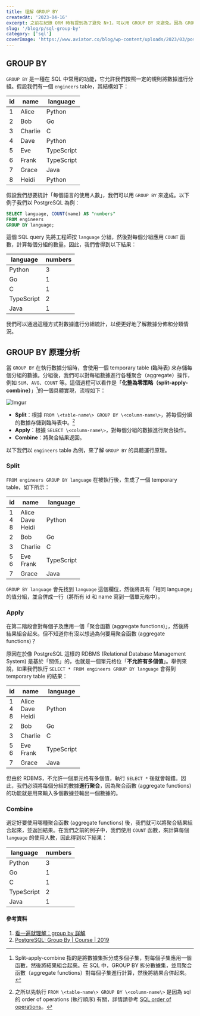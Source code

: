 ```yaml
---
title: 理解 GROUP BY
createdAt: '2023-04-16'
excerpt: 之前在紀錄 ORM 時有提到為了避免 N+1，可以用 GROUP BY 來避免。因為 GROUP BY 很常在 SQL 中使用，所以是應該好好記下來才行。
slug: '/blog/p/sql-group-by'
category: ['sql']
coverImage: 'https://www.aviator.co/blog/wp-content/uploads/2023/03/postgres-logo-1024x576.png'
---
```


## GROUP BY

`GROUP BY` 是一種在 SQL 中常用的功能，它允許我們按照一定的規則將數據進行分組。假設我們有一個 `engineers` table，其結構如下：

| id  | name    | language   |
| --- | ------- | ---------- |
| 1   | Alice   | Python     |
| 2   | Bob     | Go         |
| 3   | Charlie | C          |
| 4   | Dave    | Python     |
| 5   | Eve     | TypeScript |
| 6   | Frank   | TypeScript |
| 7   | Grace   | Java       |
| 8   | Heidi   | Python     |

假設我們想要統計「每個語言的使用人數」，我們可以用 `GROUP BY` 來達成。以下例子我們以 PostgreSQL 為例：

```sql
SELECT language, COUNT(name) AS "numbers"
FROM engineers
GROUP BY language;
```

這個 SQL query 先將工程師按 `language` 分組，然後對每個分組應用 `COUNT` 函數，計算每個分組的數量。因此，我們會得到以下結果：

| language   | numbers |
| ---------- | ------- |
| Python     | 3       |
| Go         | 1       |
| C          | 1       |
| TypeScript | 2       |
| Java       | 1       |

我們可以通過這種方式對數據進行分組統計，以便更好地了解數據分佈和分類情況。

## GROUP BY 原理分析

當 `GROUP BY` 在執行數據分組時，會使用一個 temporary table
(臨時表) 來存儲每個分組的數據。分組後，我們可以對每組數據進行各種聚合（aggregate）操作，例如 `SUM`、`AVG`、`COUNT`
等。這個過程可以看作是「**化整為零策略（split-apply-combine）**」[^1]的一個具體實現，流程如下：

![Imgur](https://i.imgur.com/nxXoTuQ.png?w=800&pt=60&pb=60)

- **Split**：根據 `FROM \<table-name\> GROUP BY \<column-name\>`，將每個分組的數據存儲到臨時表中。[^2]
- **Apply**：根據 `SELECT \<column-name\>`，對每個分組的數據進行聚合操作。
- **Combine**：將聚合結果返回。

[^1]: Split-apply-combine 指的是將數據集拆分成多個子集，對每個子集應用一個函數，然後將結果組合起來。在 SQL 中，GROUP BY 拆分數據集，並用聚合函數（aggregate functions）對每個子集進行計算，然後將結果合併起來。
[^2]: 之所以先執行 `FROM \<table-name\> GROUP BY \<column-name\>` 是因為 sql 的 order of operations (執行順序) 有關，詳情請參考 [SQL order of operations](https://www.thedataschool.co.uk/eamonn-woodham/sql-order-of-operations)。

以下我們以 `engineers` table 為例，來了解 `GROUP BY` 的具體運行原理。

### Split

`FROM engineers GROUP BY language` 在被執行後，生成了一個 temporary table，如下所示：

| id            | name                     | language   |
| ------------- | ------------------------ | ---------- |
| 1<br/>4<br/>8 | Alice<br/>Dave<br/>Heidi | Python     |
| 2             | Bob                      | Go         |
| 3             | Charlie                  | C          |
| 5<br/>6       | Eve<br/>Frank            | TypeScript |
| 7             | Grace                    | Java       |

`GROUP BY language` 會先找到 `language` 這個欄位，然後將具有「相同 language」的值分組，並合併成一行（將所有 id 和 name
寫到一個單元格中）。

### Apply

在第二階段會對每個子及應用一個「聚合函數 (aggregate functions)」，然後將結果組合起來。但不知道你有沒以想過為何要用聚合函數 (aggregate functions)？

原因在於像 PostgreSQL 這樣的 RDBMS (Relational Database Management System)
是基於「關係」的，也就是一個單元格位「**不允許有多個值**」。舉例來說，如果我們執行 `SELECT * FROM engineers GROUP BY language` 會得到
temporary table 的結果：

| id            | name                     | language   |
| ------------- | ------------------------ | ---------- |
| 1<br/>4<br/>8 | Alice<br/>Dave<br/>Heidi | Python     |
| 2             | Bob                      | Go         |
| 3             | Charlie                  | C          |
| 5<br/>6       | Eve<br/>Frank            | TypeScript |
| 7             | Grace                    | Java       |

但由於 RDBMS，不允許一個單元格有多個值，執行 `SELECT *` 後就會報錯。因此，我們必須將每個分組的數據**進行聚合**，因為聚合函數
(aggregate functions) 的功能就是用來輸入多個數據並輸出一個數據的。

### Combine

選定好要使用哪種聚合函數 (aggregate functions) 後，我們就可以將聚合結果組合起來，並返回結果。在我們之前的例子中，我們使用 `COUNT`
函數，來計算每個 `language` 的使用人數，因此得到以下結果：

| language   | numbers |
| ---------- | ------- |
| Python     | 3       |
| Go         | 1       |
| C          | 1       |
| TypeScript | 2       |
| Java       | 1       |

#### 參考資料

1. [看一遍就理解：group by 詳解](https://juejin.cn/post/7053966777088213005#heading-13)
2. [PostgreSQL: Group By | Course | 2019](https://www.youtube.com/watch?v=SI-bPx4jaGc)
